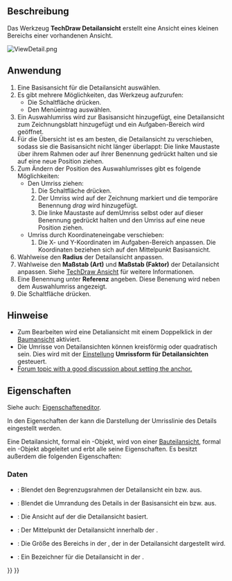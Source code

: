 <languages/>

{{Docnav/de
|[[TechDraw_ComplexSection/de|KomplexerSchnitt]]
|[[TechDraw_ProjectionGroup/de|Ansichtengruppe]]
|[[TechDraw_Workbench/de|TechDraw]]
|IconL=TechDraw_ComplexSection.svg
|IconR=TechDraw_ProjectionGroup.svg
|IconC=Workbench_TechDraw.svg
}}

{{GuiCommand/de
|Name=TechDraw DetailView
|Name/de=TechDraw Detailansicht
|MenuLocation=TechDraw→ TechDraw Ansichten → Detailansicht einfügen
|Workbenches=[[TechDraw_Workbench/de|TechDraw]]
|Version=0.19
|SeeAlso=[[TechDraw_View/de|TechDraw Ansicht]]
}}

<span id="Description"></span>
==Beschreibung==

Das Werkzeug '''TechDraw Detailansicht''' erstellt eine Ansicht eines kleinen Bereichs einer vorhandenen Ansicht. 

[[Image:ViewDetail.png]]
{{Caption|Detailansicht mit einem kreisförmigem Rahmen}}

<span id="Usage"></span>
==Anwendung==

# Eine Basisansicht für die Detailansicht auswählen.
# Es gibt mehrere Möglichkeiten, das Werkzeug aufzurufen:
#* Die Schaltfläche {{Button|[[Image:TechDraw_DetailView.svg|16px]] [[TechDraw_DetailView/de|Detailansicht einfügen]]}} drücken.
#* Den Menüeintrag {{MenuCommand|TechDraw → TechDraw Ansichten → [[Image:TechDraw_DetailView.svg|16px]] Detailansicht einfügen}} auswählen.
# Ein Auswahlumriss wird zur Basisansicht hinzugefügt, eine Detailansicht zum Zeichnungsblatt hinzugefügt und ein Aufgaben-Bereich wird geöffnet.
# Für die Übersicht ist es am besten, die Detailansicht zu verschieben, sodass sie die Basisansicht nicht länger überlappt: Die linke Maustaste über ihrem Rahmen oder auf ihrer Benennung gedrückt halten und sie auf eine neue Position ziehen.
# Zum Ändern der Position des Auswahlumrisses gibt es folgende Möglichkeiten:
#* Den Umriss ziehen:
#*# Die Schaltfläche {{Button|Auswahl verschieben}} drücken.
#*# Der Umriss wird auf der Zeichnung markiert und die temporäre Benennung ''drag'' wird hinzugefügt.
#*# Die linke Maustaste auf demUmriss selbst oder auf dieser Benennung gedrückt halten und den Umriss auf eine neue Position ziehen. 
#* Umriss durch Koordinateneingabe verschieben:
#*# Die X- und Y-Koordinaten im Aufgaben-Bereich anpassen. Die Koordinaten beziehen sich auf den Mittelpunkt Basisansicht.
# Wahlweise den '''Radius''' der Detailansicht anpassen.
# Wahlweise den '''Maßstab (Art)''' und '''Maßstab (Faktor)''' der Detailansicht anpassen. Siehe [[TechDraw_View/de#Eigenschaften|TechDraw Ansicht]] für weitere Informationen.
# Eine Benennung unter '''Referenz''' angeben. Diese Benenung wird neben dem Auswahlumriss angezeigt.
# Die Schaltfläche {{Button|OK}} drücken.

<span id="Notes"></span>
==Hinweise==

<div class="mw-translate-fuzzy">
* Zum Bearbeiten wird eine Detaliansicht mit einem Doppelklick in der [[Tree_view/de|Baumansicht]] aktiviert.
* Die Umrisse von Detailansichten können kreisförmig oder quadratisch sein. Dies wird mit der [[TechDraw_Preferences/de#Anmerkung|Einstellung]] '''Umrissform für Detailansichten''' gesteuert.
* [https://www.forum.freecadweb.org/viewtopic.php?f=35&t=34055#p285281 Forum topic with a good discussion about setting the anchor.]
</div>

<span id="Properties"></span>
==Eigenschaften==

Siehe auch: [[Property_editor/de|Eigenschafteneditor]].

In den Eigenschaften der {{PropertyData/de|Base View}} kann die Darstellung der Umrisslinie des Details eingestellt werden.

Eine Detailansicht, formal ein {{Incode|TechDraw::DrawViewDetail}}-Objekt, wird von einer [[#Properties_Part_View/de|Bauteilansicht]], formal ein {{Incode|TechDraw::DrawViewPart}}-Objekt abgeleitet und erbt alle seine Eigenschaften. Es besitzt außerdem die folgenden Eigenschaften:

<span id="Data"></span>
===Daten===

{{TitleProperty|Appearance}}

* {{PropertyData/de|Show Matting|Bool}}: Blendet den Begrenzugsrahmen der Detailansicht ein bzw. aus. {{Version/de|1.0}}
* {{PropertyData/de|Show Highlight|Bool}}: Blendet die Umrandung des Details in der Basisansicht ein bzw. aus. {{Version/de|1.0}}

{{TitleProperty|Detail}}

* {{PropertyData/de|Base View|Link}}: Die Ansicht auf der die Detailansicht basiert.
* {{PropertyData/de|Anchor Point|Vector}}: Der Mittelpunkt der Detailansicht innerhalb der {{PropertyData/de|Base View}}.
* {{PropertyData/de|Radius|Float}}: Die Größe des Bereichs in der {{PropertyData/de|Base View}}, der in der Detailansicht dargestellt wird.
* {{PropertyData/de|Reference|String}}: Ein Bezeichner für die Detailansicht in der {{PropertyData/de|Base View}}.


{{Docnav/de
|[[TechDraw_ComplexSection/de|KomplexerSchnitt]]
|[[TechDraw_ProjectionGroup/de|Ansichtengruppe]]
|[[TechDraw_Workbench/de|TechDraw]]
|IconL=TechDraw_ComplexSection.svg
|IconR=TechDraw_ProjectionGroup.svg
|IconC=Workbench_TechDraw.svg
}}

{{TechDraw_Tools_navi{{#translation:}}}}
{{Userdocnavi{{#translation:}}}}